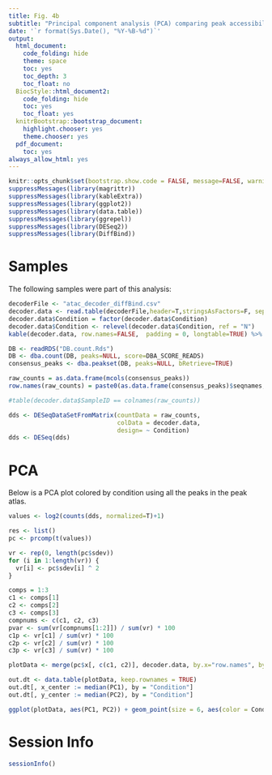 ```yaml
---
title: Fig. 4b
subtitle: "Principal component analysis (PCA) comparing peak accessibility of naïve (N; grey) TCRTAG differentiating during acute infection (green series) and in tumors (blue series) at 6h, 12h, 24h post-transfer."
date: '`r format(Sys.Date(), "%Y-%B-%d")`'
output:
  html_document:
    code_folding: hide
    theme: space
    toc: yes
    toc_depth: 3
    toc_float: no
  BiocStyle::html_document2:
    code_folding: hide
    toc: yes
    toc_float: yes
  knitrBootstrap::bootstrap_document:
    highlight.chooser: yes
    theme.chooser: yes
  pdf_document:
    toc: yes
always_allow_html: yes
---
```


```r
knitr::opts_chunk$set(bootstrap.show.code = FALSE, message=FALSE, warning=FALSE)
suppressMessages(library(magrittr))
suppressMessages(library(kableExtra))
suppressMessages(library(ggplot2))
suppressMessages(library(data.table))
suppressMessages(library(ggrepel))
suppressMessages(library(DESeq2))
suppressMessages(library(DiffBind))
```


# Samples

The following samples were part of this analysis:

```r
decoderFile <- "atac_decoder_diffBind.csv"
decoder.data <- read.table(decoderFile,header=T,stringsAsFactors=F, sep=",")
decoder.data$Condition = factor(decoder.data$Condition)
decoder.data$Condition <- relevel(decoder.data$Condition, ref = "N")
kable(decoder.data, row.names=FALSE,  padding = 0, longtable=TRUE) %>%  kable_styling(bootstrap_options = c("striped", "hover", "condensed"))
```

```r
DB <- readRDS("DB.count.Rds")
DB <- dba.count(DB, peaks=NULL, score=DBA_SCORE_READS)
consensus_peaks <- dba.peakset(DB, peaks=NULL, bRetrieve=TRUE)
```

```r
raw_counts = as.data.frame(mcols(consensus_peaks))
row.names(raw_counts) = paste0(as.data.frame(consensus_peaks)$seqnames, ":",as.data.frame(consensus_peaks)$start,"-",as.data.frame(consensus_peaks)$end)

#table(decoder.data$SampleID == colnames(raw_counts))

dds <- DESeqDataSetFromMatrix(countData = raw_counts,
                              colData = decoder.data,
                              design= ~ Condition)
dds <- DESeq(dds)
```

# PCA

Below is a PCA plot colored by condition using all the peaks in the peak atlas.

```r
values <- log2(counts(dds, normalized=T)+1)

res <- list()
pc <- prcomp(t(values))

vr <- rep(0, length(pc$sdev))
for (i in 1:length(vr)) {
  vr[i] <- pc$sdev[i] ^ 2
}

comps = 1:3
c1 <- comps[1]
c2 <- comps[2]
c3 <- comps[3]
compnums <- c(c1, c2, c3)
pvar <- sum(vr[compnums[1:2]]) / sum(vr) * 100
c1p <- vr[c1] / sum(vr) * 100
c2p <- vr[c2] / sum(vr) * 100
c3p <- vr[c3] / sum(vr) * 100

plotData <- merge(pc$x[, c(c1, c2)], decoder.data, by.x="row.names", by.y="SampleID")

out.dt <- data.table(plotData, keep.rownames = TRUE)
out.dt[, x_center := median(PC1), by = "Condition"]
out.dt[, y_center := median(PC2), by = "Condition"]

ggplot(plotData, aes(PC1, PC2)) + geom_point(size = 6, aes(color = Condition), show.legend = T) + theme_bw(base_size =18)   + xlab( paste0("PC1: ", round(c1p, digits=2), "% variance")) + ylab( paste0("PC2: ", round(c2p, digits=2), "% variance")) + theme(legend.position="bottom")   + geom_point(shape = 1,size=6,colour = "black") + scale_color_manual(values=c("N" = "#636363", "E24" = "#66c2a4", "E12" = "#99d8c9", "E6" = "#ccece6", "L6" = "#c6dbef", "L12"  = "#6baed6"), name="")   + theme(plot.background = element_blank(), panel.grid.minor = element_blank(), panel.grid.major = element_blank()) + theme(legend.position ="none") + geom_label_repel(data=unique(out.dt[,c("x_center", "y_center", "Condition")]), aes(x = x_center, y = y_center, label = Condition), inherit.aes = FALSE, fontface = "plain", size = 6, segment.color = 'transparent') 
```

# Session Info
```r
sessionInfo()
```

